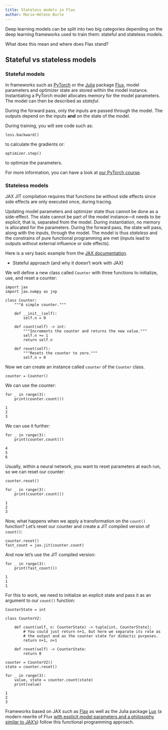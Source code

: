 ```yaml
---
title: Stateless models in Flax
author: Marie-Hélène Burle
---
```


:::{.def}

Deep learning models can be split into two big categories depending on the deep learning frameworks used to train them: stateful and stateless models.

What does this mean and where does Flax stand?

:::

## Stateful vs stateless models

### Stateful models

In frameworks such as [PyTorch](https://pytorch.org/) or the [Julia](https://julialang.org/) package [Flux](https://fluxml.ai/), model parameters and optimizer state are stored within the model instance. Instantiating a PyTorch model allocates memory for the model parameters. The model can then be described as *stateful*.

During the forward pass, only the inputs are passed through the model. The outputs depend on the inputs **and** on the state of the model.

During training, you will see code such as:

```.python
loss.backward()
```

to calculate the gradients or:

```.python
optimizer.step()
```

to optimize the parameters.

:::{.note}

For more information, you can have a look at [our PyTorch course](http://localhost:5637/ai/pt_mnist.html).

:::

<!-- ```{.python} -->
<!-- import torch -->
<!-- import torch.nn as nn -->

<!-- # we create a subclass of torch.nn.Module -->
<!-- class Net(nn.Module): -->

<!--     # define the model architecture -->
<!--     def __init__(self): -->
<!--         super(Net, self).__init__() -->
<!--         self.fc1 = nn.Linear(784, 128) -->
<!--         self.fc2 = nn.Linear(128, 10) -->

<!--     # set how the data flows through the architecture -->
<!--     def forward(self, x): -->
<!--         x = torch.flatten(x, 1) -->
<!--         x = self.fc1(x) -->
<!--         x = F.relu(x) -->
<!--         x = self.fc2(x) -->
<!--         output = F.log_softmax(x, dim=1) -->
<!--         return output -->
<!-- ``` -->

<!-- The first function defines the model architecture. As you can see, objects are updated in place: their state is changing at each run. This is a form of side-effect. -->

### Stateless models

JAX JIT compilation requires that functions be without side effects since side effects are only executed once, during tracing.

Updating model parameters and optimizer state thus cannot be done as a side-effect. The state cannot be part of the model instance—it needs to be explicit, that is, separated from the model. During instantiation, no memory is allocated for the parameters. During the forward pass, the state will pass, along with the inputs, through the model. The model is thus *stateless* and the constrains of pure functional programming are met (inputs lead to outputs without external influence or side effects).

Here is a very basic example from the [JAX documentation](https://jax.readthedocs.io/en/latest/jax-101/07-state.html).

- Stateful approach (and why it doesn't work with JAX)

We will define a new class called `Counter` with three functions to initialize, use, and reset a counter:

```.python
import jax
import jax.numpy as jnp

class Counter:
    """A simple counter."""
    
    def __init__(self):
        self.n = 0
      
    def count(self) -> int:
        """Increments the counter and returns the new value."""
        self.n += 1
        return self.n
  
    def reset(self):
        """Resets the counter to zero."""
        self.n = 0
```

Now we can create an instance called `counter` of the `Counter` class.

```.python
counter = Counter()
```

We can use the counter:

```.python
for _ in range(3):
    print(counter.count())
```

```
1
2
3
```

We can use it further:

```.python
for _ in range(3):
    print(counter.count())
```

```
4
5
6
```

Usually, within a neural network, you want to reset parameters at each run, so we can reset our counter:

```.python
counter.reset()

for _ in range(3):
    print(counter.count())
```

```
1
2
3
```

Now, what happens when we apply a transformation on the `count()` function? Let's reset our counter and create a JIT compiled version of `count()`:

```.python
counter.reset()
fast_count = jax.jit(counter.count)
```

And now let's use the JIT compiled version:

```.python
for _ in range(3):
    print(fast_count())
```

```
1
1
1
```

For this to work, we need to initialize an explicit state and pass it as an argument to our `count()` function:

```.python
CounterState = int

class CounterV2:
    
    def count(self, n: CounterState) -> tuple[int, CounterState]:
        # You could just return n+1, but here we separate its role as 
        # the output and as the counter state for didactic purposes.
        return n+1, n+1
    
    def reset(self) -> CounterState:
        return 0

counter = CounterV2()
state = counter.reset()

for _ in range(3):
    value, state = counter.count(state)
    print(value)
```

```
1
2
3
```

Frameworks based on JAX such as [Flax](https://flax.readthedocs.io/en/latest/index.html) as well as the Julia package [Lux](https://lux.csail.mit.edu/) (a modern rewrite of Flux [with explicit model parameters and a philosophy similar to JAX's](https://lux.csail.mit.edu/dev/introduction/overview)) follow this functional programming approach.
